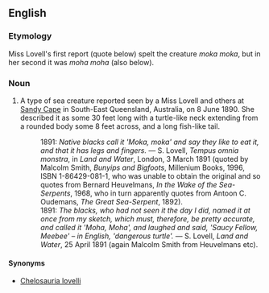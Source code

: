 ==English==

===Etymology===
Miss Lovell's first report (quote below) spelt the creature ''moka moka'', but in her second it was ''moha moha'' (also below).

===Noun===
{{en-noun|head=[[moha]] [[moha]]}}

# {{lb|en|cryptozoology}} A type of sea creature reported seen by a Miss Lovell and others at [[w:Sandy Cape|Sandy Cape]] in South-East Queensland, Australia, on 8 June 1890. She described it as some 30 feet long with a turtle-like neck extending from a rounded body some 8 feet across, and a long fish-like tail.
#: 1891: ''Native blacks call it 'Moka, moka' and say they like to eat it, and that it has legs and fingers.'' &mdash; S. Lovell, ''Tempus omnia monstra'', in ''Land and Water'', London, 3 March 1891 (quoted by Malcolm Smith, ''Bunyips and Bigfoots'', Millenium Books, 1996, ISBN 1-86429-081-1, who was unable to obtain the original and so quotes from Bernard Heuvelmans, ''In the Wake of the Sea-Serpents'', 1968, who in turn apparently quotes from Antoon C. Oudemans, ''The Great Sea-Serpent'', 1892).
#: 1891: ''The blacks, who had not seen it the day I did, named it at once from my sketch, which must, therefore, be pretty accurate, and called it 'Moha, Moha', and laughed and said, 'Saucy Fellow, Meebee' &ndash; in English, 'dangerous turtle'.'' &mdash; S. Lovell, ''Land and Water'', 25 April 1891 (again Malcolm Smith from Heuvelmans etc).

====Synonyms====
* [[Chelosauria lovelli]]